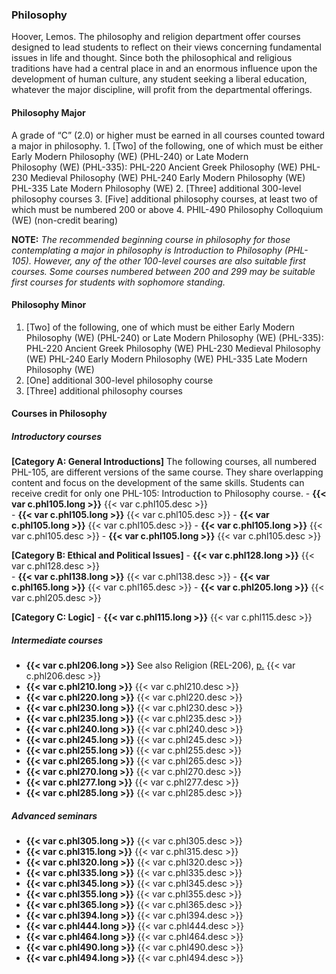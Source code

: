 ### Philosophy 
Hoover, Lemos. 
The philosophy and religion department offer courses designed to lead students to reflect on their views concerning fundamental issues in life and thought. Since both the philosophical and religious traditions have had a central place in and an enormous influence upon the development of human culture, any student seeking a liberal education, whatever the major discipline, will profit from the departmental offerings. 

#### Philosophy Major 
A grade of “C” (2.0) or higher must be earned in all courses counted toward a major in philosophy.
1. [Two] of the following, one of which must be either Early Modern Philosophy (WE) (PHL-240) or Late Modern    
    Philosophy (WE) (PHL-335):
    PHL-220 Ancient Greek Philosophy (WE)
    PHL-230 Medieval Philosophy (WE)
    PHL-240 Early Modern Philosophy (WE)
    PHL-335 Late Modern Philosophy (WE)
2. [Three] additional 300-level philosophy courses 
3. [Five] additional philosophy courses, at least two of which must be numbered 200 or above
4. PHIL-490 Philosophy Colloquium (WE) (non-credit bearing)

**NOTE:** *The recommended beginning course in philosophy for those contemplating a major in philosophy is Introduction to Philosophy (PHL-105). However, any of the other 100-level courses are also suitable first courses. Some courses numbered between 200 and 299 may be suitable first courses for students with sophomore standing.* 

#### Philosophy Minor 
1. [Two] of the following, one of which must be either Early Modern Philosophy (WE) (PHL-240) or Late Modern 
    Philosophy (WE) (PHL-335): 
    PHL-220 Ancient Greek Philosophy (WE)
    PHL-230 Medieval Philosophy (WE)
    PHL-240 Early Modern Philosophy (WE)
    PHL-335 Late Modern Philosophy (WE)
2. [One] additional 300-level philosophy course
3. [Three] additional philosophy courses


#### Courses in Philosophy 
##### Introductory courses

**[Category A: General Introductions]**
The following courses, all numbered PHL-105, are different versions of the same course. They share overlapping content and focus on the development of the same skills. Students can receive credit for only one PHL-105: Introduction to Philosophy course.
- **{{< var c.phl105.long >}}**
  {{< var c.phl105.desc >}}  
- **{{< var c.phl105.long >}}**
  {{< var c.phl105.desc >}} 
- **{{< var c.phl105.long >}}**
  {{< var c.phl105.desc >}} 
- **{{< var c.phl105.long >}}**
  {{< var c.phl105.desc >}} 
- **{{< var c.phl105.long >}}**
  {{< var c.phl105.desc >}} 

**[Category B: Ethical and Political Issues]**
- **{{< var c.phl128.long >}}**
  {{< var c.phl128.desc >}}  
- **{{< var c.phl138.long >}}**
  {{< var c.phl138.desc >}} 
- **{{< var c.phl165.long >}}**
  {{< var c.phl165.desc >}} 
- **{{< var c.phl205.long >}}**
  {{< var c.phl205.desc >}}   

**[Category C: Logic]**
- **{{< var c.phl115.long >}}**
  {{< var c.phl115.desc >}}

##### Intermediate courses
- **{{< var c.phl206.long >}}**
See also Religion (REL-206), [p.]()
  {{< var c.phl206.desc >}}  
- **{{< var c.phl210.long >}}**
  {{< var c.phl210.desc >}} 
- **{{< var c.phl220.long >}}**
  {{< var c.phl220.desc >}} 
- **{{< var c.phl230.long >}}**
  {{< var c.phl230.desc >}} 
- **{{< var c.phl235.long >}}**
  {{< var c.phl235.desc >}} 
- **{{< var c.phl240.long >}}**
  {{< var c.phl240.desc >}} 
- **{{< var c.phl245.long >}}**
  {{< var c.phl245.desc >}} 
- **{{< var c.phl255.long >}}**
  {{< var c.phl255.desc >}} 
- **{{< var c.phl265.long >}}**
  {{< var c.phl265.desc >}} 
- **{{< var c.phl270.long >}}**
  {{< var c.phl270.desc >}} 
- **{{< var c.phl277.long >}}**
  {{< var c.phl277.desc >}} 
- **{{< var c.phl285.long >}}**
  {{< var c.phl285.desc >}} 

##### Advanced seminars 
- **{{< var c.phl305.long >}}**
  {{< var c.phl305.desc >}} 
- **{{< var c.phl315.long >}}**
  {{< var c.phl315.desc >}} 
- **{{< var c.phl320.long >}}**
  {{< var c.phl320.desc >}} 
- **{{< var c.phl335.long >}}**
  {{< var c.phl335.desc >}} 
- **{{< var c.phl345.long >}}**
  {{< var c.phl345.desc >}} 
- **{{< var c.phl355.long >}}**
  {{< var c.phl355.desc >}} 
- **{{< var c.phl365.long >}}**
  {{< var c.phl365.desc >}} 
- **{{< var c.phl394.long >}}**
  {{< var c.phl394.desc >}} 
- **{{< var c.phl444.long >}}**
  {{< var c.phl444.desc >}} 
- **{{< var c.phl464.long >}}**
  {{< var c.phl464.desc >}} 
- **{{< var c.phl490.long >}}**
  {{< var c.phl490.desc >}} 
- **{{< var c.phl494.long >}}**
  {{< var c.phl494.desc >}} 
